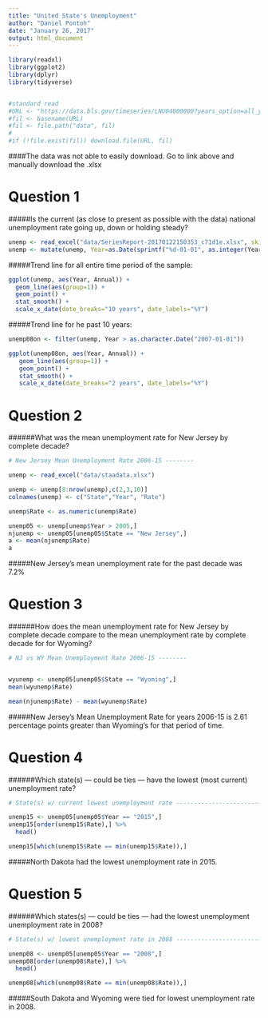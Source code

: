 ```yaml
---
title: "United State's Unemployment"
author: "Daniel Pontoh"
date: "January 26, 2017"
output: html_document
---
```


```r
library(readxl)
library(ggplot2)
library(dplyr)
library(tidyverse)


#standard read
#URL <- "https://data.bls.gov/timeseries/LNU04000000?years_option=all_years&periods_optio#n=specific_periods&periods=Annual+Data"
#fil <- basename(URL)
#fil <- file.path("data", fil)
#
#if (!file.exist(fil)) download.file(URL, fil)
```
####The data was not able to easily download. Go to link above and manually download the .xlsx 

# Question 1
#####Is the current (as close to present as possible with the data) national unemployment rate going up, down or holding steady?
```r
unemp <- read_excel("data/SeriesReport-20170122150353_c71d1e.xlsx", skip=10, col_names=TRUE)
unemp <- mutate(unemp, Year=as.Date(sprintf("%d-01-01", as.integer(Year))))
```

#####Trend line for all entire time period of the sample:

```r
ggplot(unemp, aes(Year, Annual)) +
  geom_line(aes(group=1)) +
  geom_point() +
  stat_smooth() +
  scale_x_date(date_breaks="10 years", date_labels="%Y")
```

#####Trend line for he past 10 years:

```r

unemp08on <- filter(unemp, Year > as.character.Date("2007-01-01"))

ggplot(unemp08on, aes(Year, Annual)) +
   geom_line(aes(group=1)) +
   geom_point() +
   stat_smooth() +
   scale_x_date(date_breaks="2 years", date_labels="%Y")
```


# Question 2
######What was the mean unemployment rate for New Jersey by complete decade?
```r
# New Jersey Mean Unemployment Rate 2006-15 --------

unemp <- read_excel("data/staadata.xlsx")

unemp <- unemp[8:nrow(unemp),c(2,3,10)]
colnames(unemp) <- c("State","Year", "Rate")

unemp$Rate <- as.numeric(unemp$Rate)

unemp05 <- unemp[unemp$Year > 2005,]
njunemp <- unemp05[unemp05$State == "New Jersey",]
a <- mean(njunemp$Rate)
a
```
#####New Jersey's mean unemployment rate for the past decade was 7.2%

# Question 3
######How does the mean unemployment rate for New Jersey by complete decade compare to the mean unemployment rate by complete decade for for Wyoming?
```r
# NJ vs WY Mean Unemployment Rate 2006-15 --------


wyunemp <- unemp05[unemp05$State == "Wyoming",]
mean(wyunemp$Rate)

mean(njunemp$Rate) - mean(wyunemp$Rate)

```

#####New Jersey's Mean Unemployment Rate for years 2006-15 is 2.61 percentage points greater than Wyoming's for that period of time.

# Question 4
######Which state(s) — could be ties — have the lowest (most current) unemployment rate?

```r
# State(s) w/ current lowest unemployment rate ----------------------------

unemp15 <- unemp05[unemp05$Year == "2015",]
unemp15[order(unemp15$Rate),] %>%
  head()

unemp15[which(unemp15$Rate == min(unemp15$Rate)),]


```

#####North Dakota had the lowest unemployment rate in 2015.

# Question 5
######Which states(s) — could be ties — had the lowest unemployment unemployment rate in 2008?
```r
# State(s) w/ lowest unemployment rate in 2008 ----------------------------

unemp08 <- unemp05[unemp05$Year == "2008",]
unemp08[order(unemp08$Rate),] %>%
  head() 

unemp08[which(unemp08$Rate == min(unemp08$Rate)),]

```
#####South Dakota and Wyoming were tied for lowest unemployment rate in 2008.

